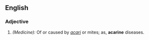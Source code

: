 ==English==

===Adjective===
{{infl|en|adjective}}

# ''(Medicine):'' Of or caused by ''[[acarus|acari]]'' or mites; as, '''acarine''' diseases.